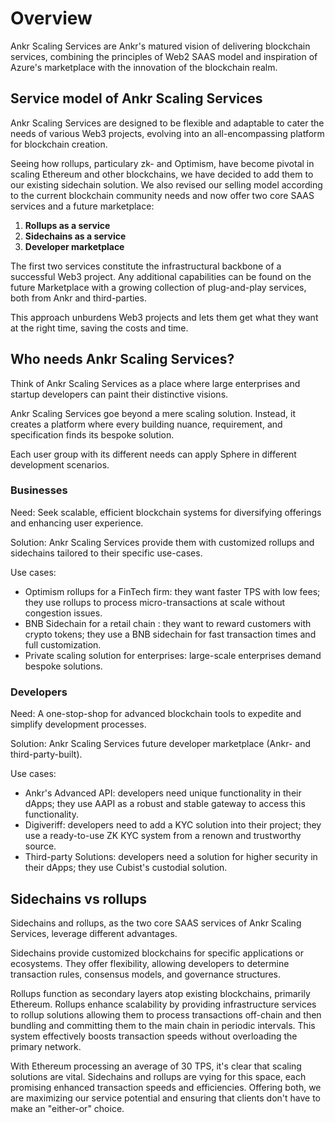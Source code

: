 
# Overview
Ankr Scaling Services are Ankr's matured vision of delivering blockchain services, combining the principles of Web2 SAAS model and inspiration of Azure's marketplace with the innovation of the blockchain realm.

## Service model of Ankr Scaling Services
Ankr Scaling Services are designed to be flexible and adaptable to cater the needs of various Web3 projects, evolving into an all-encompassing platform for blockchain creation.

Seeing how rollups, particulary zk- and Optimism, have become pivotal in scaling Ethereum and other blockchains, we have decided to add them to our existing sidechain solution.
We also revised our selling model according to the current blockchain community needs and now offer two core SAAS services and a future marketplace:
1. **Rollups as a service**
2. **Sidechains as a service**
3. **Developer marketplace**

The first two services constitute the infrastructural backbone of a successful Web3 project.
Any additional capabilities can be found on the future Marketplace with a growing collection of plug-and-play services, both from Ankr and third-parties.

This approach unburdens Web3 projects and lets them get what they want at the right time, saving the costs and time.

## Who needs Ankr Scaling Services?
Think of Ankr Scaling Services as a place where large enterprises and startup developers can paint their distinctive visions.

Ankr Scaling Services goe beyond a mere scaling solution. Instead, it creates a platform where every building nuance, requirement, and specification finds its bespoke solution.

Each user group with its different needs can apply Sphere in different development scenarios.

### Businesses
Need: Seek scalable, efficient blockchain systems for diversifying offerings and enhancing user experience.

Solution: Ankr Scaling Services provide them with customized rollups and sidechains tailored to their specific use-cases.

Use cases:
* Optimism rollups for a FinTech firm: they want faster TPS with low fees; they use rollups to process micro-transactions at scale without congestion issues.
* BNB Sidechain for a retail chain : they want to reward customers with crypto tokens; they use a BNB sidechain for fast transaction times and full customization.
* Private scaling solution for enterprises: large-scale enterprises demand bespoke solutions.

### Developers
Need: A one-stop-shop for advanced blockchain tools to expedite and simplify development processes.

Solution: Ankr Scaling Services future developer marketplace (Ankr- and third-party-built).

Use cases:
* Ankr's Advanced API: developers need unique functionality in their dApps; they use AAPI as a robust and stable gateway to access this functionality.
* Digiveriff: developers need to add a KYC solution into their project; they use a ready-to-use ZK KYC system from a renown and trustworthy source.
* Third-party Solutions: developers need a solution for higher security in their dApps; they use Cubist's custodial solution.

## Sidechains vs rollups
Sidechains and rollups, as the two core SAAS services of Ankr Scaling Services, leverage different advantages.

Sidechains provide customized blockchains for specific applications or ecosystems. They offer flexibility, allowing developers to determine transaction rules, consensus models, and governance structures.

Rollups function as secondary layers atop existing blockchains, primarily Ethereum. Rollups enhance scalability by providing infrastructure services to rollup solutions allowing them to process transactions off-chain and then bundling and committing them to the main chain in periodic intervals. This system effectively boosts transaction speeds without overloading the primary network.

With Ethereum processing an average of 30 TPS, it's clear that scaling solutions are vital. Sidechains and rollups are vying for this space, each promising enhanced transaction speeds and efficiencies. Offering both, we are maximizing our service potential and ensuring that clients don't have to make an "either-or" choice.